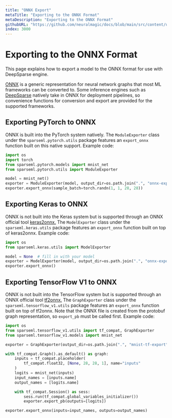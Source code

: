 ```yaml
---
title: "ONNX Export"
metaTitle: "Exporting to the ONNX Format"
metaDescription: "Exporting to the ONNX Format"
githubURL: "https://github.com/neuralmagic/docs/blob/main/src/content/user-guide/onnx-export.mdx"
index: 3000
---
```


# Exporting to the ONNX Format

This page explains how to export a model to the ONNX format for use with DeepSparse engine.

[ONNX](https://onnx.ai/) is a generic representation for neural network graphs that most ML frameworks can be converted to.
Some inference engines such as [DeepSparse](https://github.com/neuralmagic/deepsparse) natively take in ONNX for deployment pipelines, so convenience functions for conversion and export are provided for the supported frameworks.

## Exporting PyTorch to ONNX

ONNX is built into the PyTorch system natively.
The `ModuleExporter` class under the `sparseml.pytorch.utils` package features an `export_onnx` function built on this native support.
Example code:

```python
import os
import torch
from sparseml.pytorch.models import mnist_net
from sparseml.pytorch.utils import ModuleExporter

model = mnist_net()
exporter = ModuleExporter(model, output_dir=os.path.join(".", "onnx-export"))
exporter.export_onnx(sample_batch=torch.randn(1, 1, 28, 28))
```

## Exporting Keras to ONNX

ONNX is not built into the Keras system but is supported through an ONNX official tool [keras2onnx.](https://github.com/onnx/keras-onnx) The `ModelExporter` class under the `sparseml.keras.utils` package features an `export_onnx` function built on top of keras2onnx.
Example code:

```python
import os
from sparseml.keras.utils import ModelExporter

model = None  # fill in with your model
exporter = ModelExporter(model, output_dir=os.path.join(".", "onnx-export"))
exporter.export_onnx()
```

## Exporting TensorFlow V1 to ONNX

ONNX is not built into the TensorFlow system but is supported through an ONNX official tool
[tf2onnx.](https://github.com/onnx/tensorflow-onnx)
The `GraphExporter` class under the `sparseml.tensorflow_v1.utils` package features an
`export_onnx` function built on top of tf2onnx.
Note that the ONNX file is created from the protobuf graph representation, so `export_pb` must be called first.
Example code:

```python
import os
from sparseml.tensorflow_v1.utils import tf_compat, GraphExporter
from sparseml.tensorflow_v1.models import mnist_net

exporter = GraphExporter(output_dir=os.path.join(".", "mnist-tf-export"))

with tf_compat.Graph().as_default() as graph:
    inputs = tf_compat.placeholder(
        tf_compat.float32, [None, 28, 28, 1], name="inputs"
    )
    logits = mnist_net(inputs)
    input_names = [inputs.name]
    output_names = [logits.name]

    with tf_compat.Session() as sess:
        sess.run(tf_compat.global_variables_initializer())
        exporter.export_pb(outputs=[logits])

exporter.export_onnx(inputs=input_names, outputs=output_names)
```
